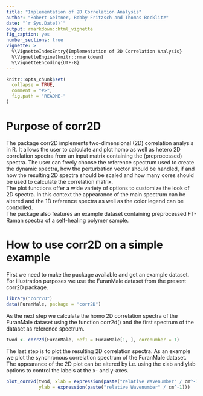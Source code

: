```yaml
---
title: "Implementation of 2D Correlation Analysis"
author: "Robert Geitner, Robby Fritzsch and Thomas Bocklitz"
date: "`r Sys.Date()`"
output: rmarkdown::html_vignette
fig_caption: yes
number_sections: true
vignette: >
  %\VignetteIndexEntry{Implementation of 2D Correlation Analysis}
  %\VignetteEngine{knitr::rmarkdown}
  %\VignetteEncoding{UTF-8}
---
```


```r
knitr::opts_chunk$set(
  collapse = TRUE,
  comment = "#>",
  fig.path = "README-"
)
```

# Purpose of corr2D
    
The package corr2D implements two-dimensional (2D) correlation analysis in R.
It allows the user to calculate and plot homo as well as hetero 2D correlation
spectra from an input matrix containing the (preprocessed) spectra. The user
can freely choose the reference spectrum used to create the dynamic spectra,
how the perturbation vector should be handled, if and how the resulting 2D
spectra should be scaled and how many cores should be used to calculate the
correlation matrix.  
The plot functions offer a wide variety of options to customize the look
of 2D spectra. In this context the appearance of the main spectrum can be
altered and the 1D reference spectra as well as the color legend can be
controlled.  
The package also features an example dataset containing preprocessed FT-Raman
spectra of a self-healing polymer sample.

# How to use corr2D on a simple example

First we need to make the package available and get an example dataset. For
illustration purposes we use the FuranMale dataset from the present corr2D
package.
```r
library("corr2D")
data(FuranMale, package = "corr2D")
```

As the next step we calculate the homo 2D correlation spectra of the FuranMale
dataset using the function corr2d() and the first spectrum of the dataset as
reference spectrum.
```r
twod <- corr2d(FuranMale, Ref1 = FuranMale[1, ], corenumber = 1)
```

The last step is to plot the resulting 2D correlation spectra. As an example we
plot the synchronous correlation spectrum of the FuranMale dataset. The
appearance of the 2D plot can be altered by i.e. using the xlab and ylab
options to control the labels at the x- and y-axes.
```r
plot_corr2d(twod, xlab = expression(paste("relative Wavenumber" / cm^-1)),
            ylab = expression(paste("relative Wavenumber" / cm^-1)))
```          